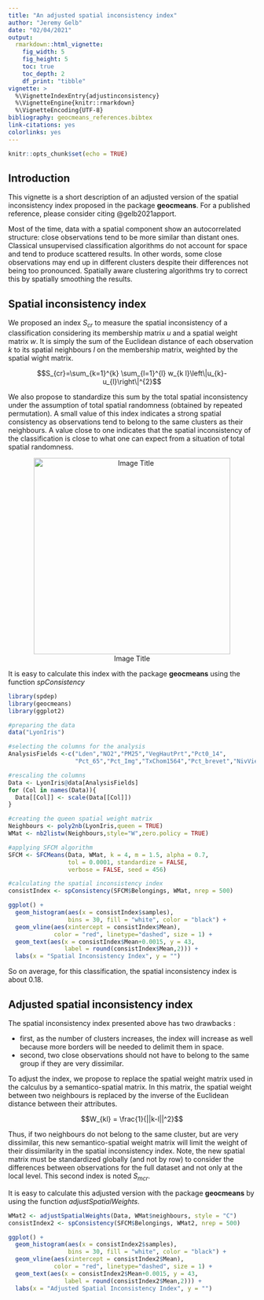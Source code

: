 ---
title: "An adjusted spatial inconsistency index"
author: "Jeremy Gelb"
date: "02/04/2021"
output:
  rmarkdown::html_vignette:
    fig_width: 5
    fig_height: 5
    toc: true
    toc_depth: 2
    df_print: "tibble"
vignette: >
  %\VignetteIndexEntry{adjustinconsistency}
  %\VignetteEngine{knitr::rmarkdown}
  %\VignetteEncoding{UTF-8}
bibliography: geocmeans_references.bibtex
link-citations: yes
colorlinks: yes
---
```{r setup, include=FALSE}
knitr::opts_chunk$set(echo = TRUE)
```

## Introduction

This vignette is a short description of an adjusted version of the spatial inconsistency index proposed in the package **geocmeans**. For a published reference, please consider citing @gelb2021apport.

Most of the time, data with a spatial component show an autocorrelated structure: close observations tend to be more similar than distant ones. Classical unsupervised classification algorithms do not account for space and tend to produce scattered results. In other words, some close observations may end up in different clusters despite their differences not being too pronounced. Spatially aware clustering algorithms try to correct this by spatially smoothing the results.

## Spatial inconsistency index

We proposed an index $S_{cr}$ to measure the spatial inconsistency of a classification considering its membership matrix $u$ and a spatial weight matrix $w$. It is simply the sum of the Euclidean distance of each observation $k$ to its spatial neighbours $l$ on the membership matrix, weighted by the spatial wight matrix.

$$S_{cr}=\sum_{k=1}^{k} \sum_{l=1}^{l} w_{k l}\left\|u_{k}-u_{l}\right\|^{2}$$

We also propose to standardize this sum by the total spatial inconsistency under the assumption of total spatial randomness (obtained by repeated permutation). A small value of this index indicates a strong spatial consistency as observations tend to belong to the same clusters as their neighbours. A value close to one indicates that the spatial inconsistency of the classification is close to what one can expect from a situation of total spatial randomness.

<center>
![Image Title](images/spinconsistency.png){width=400px}
</center>

It is easy to calculate this index with the package **geocmeans** using the function *spConsistency*

```{r message=FALSE, warning=FALSE, fig.pos="H", fig.align="center"}
library(spdep)
library(geocmeans)
library(ggplot2)

#preparing the data
data("LyonIris")

#selecting the columns for the analysis
AnalysisFields <-c("Lden","NO2","PM25","VegHautPrt","Pct0_14",
                   "Pct_65","Pct_Img","TxChom1564","Pct_brevet","NivVieMed")

#rescaling the columns
Data <- LyonIris@data[AnalysisFields]
for (Col in names(Data)){
  Data[[Col]] <- scale(Data[[Col]])
}

#creating the queen spatial weight matrix
Neighbours <- poly2nb(LyonIris,queen = TRUE)
WMat <- nb2listw(Neighbours,style="W",zero.policy = TRUE)

#applying SFCM algorithm
SFCM <- SFCMeans(Data, WMat, k = 4, m = 1.5, alpha = 0.7,
                 tol = 0.0001, standardize = FALSE,
                 verbose = FALSE, seed = 456)

#calculating the spatial inconsistency index
consistIndex <- spConsistency(SFCM$Belongings, WMat, nrep = 500)

ggplot() + 
  geom_histogram(aes(x = consistIndex$samples),
                 bins = 30, fill = "white", color = "black") + 
  geom_vline(aes(xintercept = consistIndex$Mean),
             color = "red", linetype="dashed", size = 1) + 
  geom_text(aes(x = consistIndex$Mean+0.0015, y = 43,
                label = round(consistIndex$Mean,2))) + 
  labs(x = "Spatial Inconsistency Index", y = "")
```
So on average, for this classification, the spatial inconsistency index is about 0.18.

## Adjusted spatial inconsistency index

The spatial inconsistency index presented above has two drawbacks : 

* first, as the number of clusters increases, the index will increase as well because more borders will be needed to delimit them in space.
* second, two close observations should not have to belong to the same group if they are very dissimilar.

To adjust the index, we propose to replace the spatial weight matrix used in the calculus by a semantico-spatial matrix. In this matrix, the spatial weight between two neighbours is replaced by the inverse of the Euclidean distance between their attributes.

$$W_{kl} = \frac{1}{||k-l||^2}$$

Thus, if two neighbours do not belong to the same cluster, but are very dissimilar, this new semantico-spatial weight matrix will limit the weight of their dissimilarity in the spatial inconsistency index. Note, the new spatial matrix must be standardized globally (and not by row) to consider the differences between observations for the full dataset and not only at the local level. This second index is noted $S_{mcr}$.

It is easy to calculate this adjusted version with the package **geocmeans** by using the function *adjustSpatialWeights*.

```{r message=FALSE, warning=FALSE, fig.pos="H", fig.align="center"}
WMat2 <- adjustSpatialWeights(Data, WMat$neighbours, style = "C")
consistIndex2 <- spConsistency(SFCM$Belongings, WMat2, nrep = 500)

ggplot() + 
  geom_histogram(aes(x = consistIndex2$samples),
                 bins = 30, fill = "white", color = "black") + 
  geom_vline(aes(xintercept = consistIndex2$Mean),
             color = "red", linetype="dashed", size = 1) + 
  geom_text(aes(x = consistIndex2$Mean+0.0015, y = 43,
                label = round(consistIndex2$Mean,2))) + 
  labs(x = "Adjusted Spatial Inconsistency Index", y = "")
```
